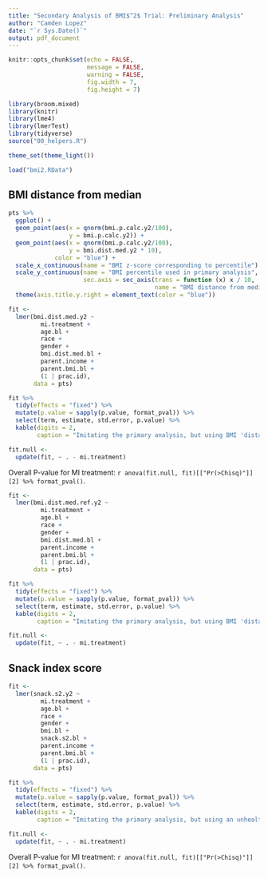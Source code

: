 ```yaml
---
title: "Secondary Analysis of BMI$^2$ Trial: Preliminary Analysis"
author: "Camden Lopez"
date: "`r Sys.Date()`"
output: pdf_document
---
```


```r
knitr::opts_chunk$set(echo = FALSE,
                      message = FALSE,
                      warning = FALSE,
                      fig.width = 7,
                      fig.height = 7)

library(broom.mixed)
library(knitr)
library(lme4)
library(lmerTest)
library(tidyverse)
source("00_helpers.R")

theme_set(theme_light())

load("bmi2.RData")
```

## BMI distance from median

```r
pts %>%
  ggplot() +
  geom_point(aes(x = qnorm(bmi.p.calc.y2/100),
                 y = bmi.p.calc.y2)) +
  geom_point(aes(x = qnorm(bmi.p.calc.y2/100),
                 y = bmi.dist.med.y2 * 10),
             color = "blue") +
  scale_x_continuous(name = "BMI z-score corresponding to percentile") +
  scale_y_continuous(name = "BMI percentile used in primary analysis",
                     sec.axis = sec_axis(trans = function (x) x / 10,
                                         name = "BMI distance from median proposed by Freedman")) +
  theme(axis.title.y.right = element_text(color = "blue"))
```

\pagebreak

```r
fit <-
  lmer(bmi.dist.med.y2 ~
         mi.treatment +
         age.bl +
         race +
         gender +
         bmi.dist.med.bl +
         parent.income +
         parent.bmi.bl +
         (1 | prac.id),
       data = pts)

fit %>%
  tidy(effects = "fixed") %>%
  mutate(p.value = sapply(p.value, format_pval)) %>%
  select(term, estimate, std.error, p.value) %>%
  kable(digits = 2,
        caption = "Imitating the primary analysis, but using BMI 'distance from the median' z-score.")
```

```r
fit.null <-
  update(fit, ~ . - mi.treatment)
```

Overall P-value for MI treatment: `r anova(fit.null, fit)[["Pr(>Chisq)"]][2] %>% format_pval()`.

```r
fit <-
  lmer(bmi.dist.med.ref.y2 ~
         mi.treatment +
         age.bl +
         race +
         gender +
         bmi.dist.med.bl +
         parent.income +
         parent.bmi.bl +
         (1 | prac.id),
       data = pts)

fit %>%
  tidy(effects = "fixed") %>%
  mutate(p.value = sapply(p.value, format_pval)) %>%
  select(term, estimate, std.error, p.value) %>%
  kable(digits = 2,
        caption = "Imitating the primary analysis, but using BMI 'distance from the median' scaled to 20-year-old BMI (kg/m2).")
```

```r
fit.null <-
  update(fit, ~ . - mi.treatment)
```

\pagebreak

## Snack index score

```r
fit <-
  lmer(snack.s2.y2 ~
         mi.treatment +
         age.bl +
         race +
         gender +
         bmi.bl +
         snack.s2.bl +
         parent.income +
         parent.bmi.bl +
         (1 | prac.id),
       data = pts)

fit %>%
  tidy(effects = "fixed") %>%
  mutate(p.value = sapply(p.value, format_pval)) %>%
  select(term, estimate, std.error, p.value) %>%
  kable(digits = 2,
        caption = "Imitating the primary analysis, but using an unhealthy snack score as the outcome, and adjusting for baseline snack score.")
```

```r
fit.null <-
  update(fit, ~ . - mi.treatment)
```

Overall P-value for MI treatment: `r anova(fit.null, fit)[["Pr(>Chisq)"]][2] %>% format_pval()`.
